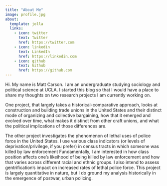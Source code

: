```yaml
---
title: "About Me"
image: profile.jpg
about:
  template: jolla
  links:
    - icon: twitter
      text: Twitter
      href: https://twitter.com
    - icon: linkedin
      text: LinkedIn
      href: https://linkedin.com
    - icon: github
      text: Github
      href: https://github.com
---
```


Hi. My name is Matt Carson. I am an undergraduate studying sociology and political science at UCLA. I started this blog so that I would have a place to share my thoughts on two research projects I am currently working on.

One project, that largely takes a historical-comparative approach, looks at construction and building trade unions in the United States and their distinct mode of organizing and collective bargaining, how that it emerged and evolved over time, what makes it distinct from other craft unions, and what the political implications of those differences are.

The other project investigates the phenomenon of lethal uses of police force in the United States. I use various class indicators (or levels of deprivation/privilege, if you prefer) in census tracts in which someone was killed by law enforcement Fundamentally, I am interested in how class position affects one's likeihood of being killed by law enforcement and how that varies across different racial and ethnic groups. I also intend to assess gentrification's impact on increased rates of lethal police force. This project is largely quantitative in nature, but I do ground my analysis historically in the emergence of postwar, urban policing.
